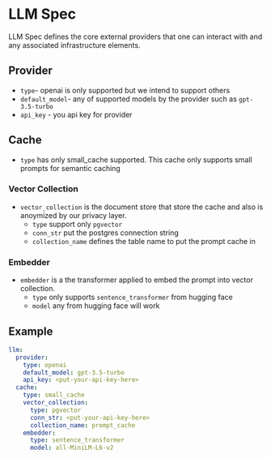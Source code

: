 # LLM Spec

LLM Spec defines the core external providers that one can interact with and any associated infrastructure elements.

## Provider

* `type`- openai is only supported but we intend to support others
* `default_model`- any of supported models by the provider such as `gpt-3.5-turbo`
* `api_key` - you api key for provider

## Cache
* `type` has only small_cache supported. This cache only supports small prompts for semantic caching

### Vector Collection
* `vector_collection` is the document store that store the cache and also is anoymized by our privacy layer.
    * `type` support only `pgvector`
    * `conn_str` put the postgres connection string
    * `collection_name` defines the table name to put the prompt cache in

### Embedder
* `embedder` is a the transformer applied to embed the prompt into vector collection. 
    * `type` only supports `sentence_transformer` from hugging face
    * `model` any from hugging face will work

## Example
```yaml copy
llm:
  provider:
    type: openai
    default_model: gpt-3.5-turbo
    api_key: <put-your-api-key-here>
  cache:
    type: small_cache
    vector_collection:
      type: pgvector
      conn_str: <put-your-api-key-here>
      collection_name: prompt_cache
    embedder:
      type: sentence_transformer
      model: all-MiniLM-L6-v2
```